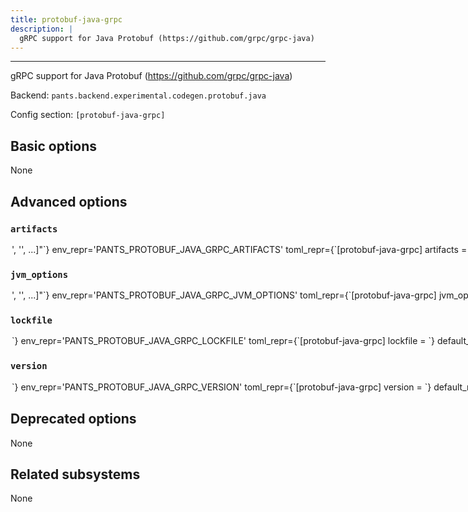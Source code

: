 ```yaml
---
title: protobuf-java-grpc
description: |
  gRPC support for Java Protobuf (https://github.com/grpc/grpc-java)
---
```



---

gRPC support for Java Protobuf (https://github.com/grpc/grpc-java)

Backend: <span className="color--primary">`pants.backend.experimental.codegen.protobuf.java`</span>

Config section: <span className="color--primary">`[protobuf-java-grpc]`</span>

<span className={styles.options}>

## Basic options

None

## Advanced options

### `artifacts`

<Option
  cli_repr={`--protobuf-java-grpc-artifacts="['<str>', '<str>', ...]"`}
  env_repr='PANTS_PROTOBUF_JAVA_GRPC_ARTIFACTS'
  toml_repr={`[protobuf-java-grpc]
artifacts = [
    '<str>',
    '<str>',
    ...,
]`}
  default_repr={`[\n  "io.grpc:protoc-gen-grpc-java:exe:linux-aarch_64:{version}",\n  "io.grpc:protoc-gen-grpc-java:exe:linux-x86_64:{version}",\n  "io.grpc:protoc-gen-grpc-java:exe:osx-aarch_64:{version}",\n  "io.grpc:protoc-gen-grpc-java:exe:osx-x86_64:{version}"\n]`}
>

Artifact requirements for this tool using specified as either the address of a `jvm_artifact` target or, alternatively, as a colon-separated Maven coordinates (e.g., `group:name:version`). For Maven coordinates, the string `{version}` version will be substituted with the value of the `[protobuf-java-grpc].version` option.

</Option>

### `jvm_options`

<Option
  cli_repr={`--protobuf-java-grpc-jvm-options="['<str>', '<str>', ...]"`}
  env_repr='PANTS_PROTOBUF_JAVA_GRPC_JVM_OPTIONS'
  toml_repr={`[protobuf-java-grpc]
jvm_options = [
    '<str>',
    '<str>',
    ...,
]`}
  default_repr={`[]`}
>

List of JVM options to pass to `protobuf-java-grpc` JVM processes.

Options set here will be added to those set in `[jvm].global_options`. Please check the documentation for the `jvm` subsystem to see what values are accepted here.

</Option>

### `lockfile`

<Option
  cli_repr={`--protobuf-java-grpc-lockfile=<str>`}
  env_repr='PANTS_PROTOBUF_JAVA_GRPC_LOCKFILE'
  toml_repr={`[protobuf-java-grpc]
lockfile = <str>`}
  default_repr={`<default>`}
>

Path to a lockfile used for installing the tool.

Set to the string `<default>` to use a lockfile provided by Pants, so long as you have not changed the `--version` option. See https://github.com/pantsbuild/pants/blob/release_2.25.0.dev3/src/python/pants/backend/codegen/protobuf/java/grpc-java.default.lockfile.txt for the default lockfile contents.

To use a custom lockfile, set this option to a file path relative to the build root, then run `pants generate-lockfiles --resolve=protobuf-java-grpc`.

</Option>

### `version`

<Option
  cli_repr={`--protobuf-java-grpc-version=<str>`}
  env_repr='PANTS_PROTOBUF_JAVA_GRPC_VERSION'
  toml_repr={`[protobuf-java-grpc]
version = <str>`}
  default_repr={`1.48.0`}
>

Version string for the tool. This is available for substitution in the `[protobuf-java-grpc].artifacts` option by including the string `{version}`.

</Option>

## Deprecated options

None

## Related subsystems

None

</span>
